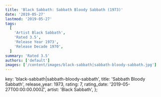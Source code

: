 ```yaml
---
title: 'Black Sabbath: Sabbath Bloody Sabbath (1973)'
date: '2019-05-27'
lastmod: '2019-05-27'
tags:
  [
    'Artist Black Sabbath',
    'Rated 3.5',
    'Release Year 1973',
    'Release Decade 1970',
  ]
summary: 'Rated 3.5'
authors: ['default']
images: ['/content/images/black-sabbath|sabbath-bloody-sabbath.jpg']
---
```


  key: 'black-sabbath|sabbath-bloody-sabbath',
  title: 'Sabbath Bloody Sabbath',
  release_year: 1973,
  rating: 7,
  rating_date: '2019-05-27T00:00:00.000Z',
  artist: 'Black Sabbath',
};

<MusicRating data={data} />

